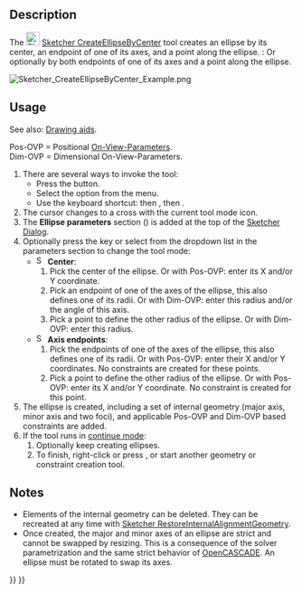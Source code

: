 <languages/>
<translate>

<!--T:10-->
{{Docnav
|[[Sketcher_Create3PointCircle|Circle by 3 points]]
|[[Sketcher_CreateEllipseBy3Points|Ellipse by 3 points]]
|[[Sketcher_Workbench|Sketcher]]
|IconL=Sketcher_Create3PointCircle.svg
|IconR=Sketcher_CreateEllipseBy3Points.svg
|IconC=Workbench_Sketcher.svg
}}

<!--T:1-->
{{GuiCommand
|Name=Sketcher CreateEllipseByCenter
|MenuLocation=Sketch → Sketcher geometries → Create ellipse by center
|Workbenches=[[Sketcher_Workbench|Sketcher]]
|Shortcut={{KEY|G}} {{KEY|E}} {{KEY|E}}
|Version=0.15
|SeeAlso=[[Sketcher_CreateArcOfEllipse|Sketcher CreateArcOfEllipse]]
}}

==Description== <!--T:2-->

<!--T:7-->
The [[Image:Sketcher_CreateEllipseByCenter.svg|24px]] [[Sketcher_CreateEllipseByCenter|Sketcher CreateEllipseByCenter]] tool creates an ellipse by its center, an endpoint of one of its axes, and a point along the ellipse. {{Version|1.0}}: Or optionally by both endpoints of one of its axes and a point along the ellipse.

</translate>
[[Image:Sketcher_CreateEllipseByCenter_Example.png]]
<translate>
<!--T:16-->
{{Caption|Ellipse (white) with internal geometry (dark yellow)}}

==Usage== <!--T:4-->

<!--T:17-->
See also: [[Sketcher_Workbench#Drawing_aids|Drawing aids]].

<!--T:18-->
Pos-OVP = Positional [[Sketcher_Preferences#General|On-View-Parameters]]. {{Version|1.0}}<br>
Dim-OVP = Dimensional On-View-Parameters. {{Version|1.0}}

<!--T:8-->
# There are several ways to invoke the tool:
#* Press the {{Button|[[Image:Sketcher_CreateEllipseByCenter.svg|16px]] [[Sketcher_CreateEllipseByCenter|Ellipse by center, radius, rim point]]}} button.
#* Select the {{MenuCommand|Sketcher → Sketcher geometries → [[Image:Sketcher_CreateEllipseByCenter.svg|16px]] Create ellipse by center}} option from the menu.
#* Use the keyboard shortcut: {{KEY|G}} then {{KEY|E}}, then {{KEY|E}}.
# The cursor changes to a cross with the current tool mode icon.
# The '''Ellipse parameters''' section ({{Version|1.0}}) is added at the top of the [[Sketcher_Dialog|Sketcher Dialog]].
# Optionally press the {{KEY|M}} key or select from the dropdown list in the parameters section to change the tool mode:
#* [[Image:Sketcher_CreateEllipseByCenter.svg|16px]] '''Center''':
#*# Pick the center of the ellipse. Or with Pos-OVP: enter its X and/or Y coordinate.
#*# Pick an endpoint of one of the axes of the ellipse, this also defines one of its radii. Or with Dim-OVP: enter this radius and/or the angle of this axis.
#*# Pick a point to define the other radius of the ellipse. Or with Dim-OVP: enter this radius.
#* [[Image:Sketcher_CreateEllipseBy3Points.svg|16px]] '''Axis endpoints''': {{Version|1.0}}
#*# Pick the endpoints of one of the axes of the ellipse, this also defines one of its radii. Or with Pos-OVP: enter their X and/or Y coordinates. No constraints are created for these points.
#*# Pick a point to define the other radius of the ellipse. Or with Pos-OVP: enter its X and/or Y coordinate. No constraint is created for this point.
# The ellipse is created, including a set of internal geometry (major axis, minor axis and two foci), and applicable Pos-OVP and Dim-OVP based constraints are added.
# If the tool runs in [[Sketcher_Workbench#Continue_modes|continue mode]]:
## Optionally keep creating ellipses.
## To finish, right-click or press {{KEY|Esc}}, or start another geometry or constraint creation tool.

==Notes== <!--T:19-->

<!--T:6-->
* Elements of the internal geometry can be deleted. They can be recreated at any time with [[Sketcher_RestoreInternalAlignmentGeometry|Sketcher RestoreInternalAlignmentGeometry]].
* Once created, the major and minor axes of an ellipse are strict and cannot be swapped by resizing. This is a consequence of the solver parametrization and the same strict behavior of [[OpenCASCADE|OpenCASCADE]]. An ellipse must be rotated to swap its axes.


<!--T:11-->
{{Docnav
|[[Sketcher_Create3PointCircle|Circle by 3 points]]
|[[Sketcher_CreateEllipseBy3Points|Ellipse by 3 points]]
|[[Sketcher_Workbench|Sketcher]]
|IconL=Sketcher_Create3PointCircle.svg
|IconR=Sketcher_CreateEllipseBy3Points.svg
|IconC=Workbench_Sketcher.svg
}}

</translate>
{{Sketcher_Tools_navi{{#translation:}}}}
{{Userdocnavi{{#translation:}}}}